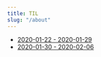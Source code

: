 ```yaml
---
title: TIL
slug: "/about"
---
```



- [2020-01-22 - 2020-01-29](https://jaeseo.tistory.com/entry/2020-1-22)
- [2020-01-30 - 2020-02-06](https://jaeseo.tistory.com/entry/2020-1-30)


